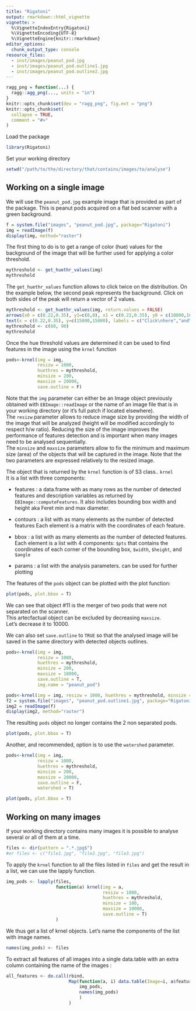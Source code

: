 ```yaml
---
title: "Rigatoni"
output: rmarkdown::html_vignette
vignette: >
  %\VignetteIndexEntry{Rigatoni}
  %\VignetteEncoding{UTF-8}
  %\VignetteEngine{knitr::rmarkdown}
editor_options: 
  chunk_output_type: console
resource_files:
  - inst/images/peanut_pod.jpg
  - inst/images/peanut_pod.outline1.jpg
  - inst/images/peanut_pod.outline2.jpg
---
```


```r
ragg_png = function(...) {
  ragg::agg_png(..., units = "in")
}
knitr::opts_chunk$set(dev = "ragg_png", fig.ext = "png")
knitr::opts_chunk$set(
  collapse = TRUE,
  comment = "#>"
)
```

Load the package

```r
library(Rigatoni)
```


Set your working directory  
```r
setwd("/path/to/the/directory/that/contains/images/to/analyse")
```

## Working on a single image

We will use the `peanut_pod.jpg` example image that is provided as part of the package. This is peanut pods acquired on a flat bed scanner with a green background.
```r
f = system.file("images", "peanut_pod.jpg", package="Rigatoni")
img = readImage(f)
display(img, method="raster")
```

The first thing to do is to get a range of color (hue) values for the background of the image that will be further used for applying a color threshold.

```r
mythreshold <- get_huethr_values(img)
mythreshold
```

The `get_huethr_values` function allows to click twice on the distribution. On the example below, the second peak represents the background. Click on both sides of the peak will return a vector of 2 values.
```r
mythreshold <- get_huethr_values(img, return.values = FALSE)
arrows(x0 = c(0.22,0.35), y1=c(0,0), x1 = c(0.22,0.35), y0 = c(10000,10000), length = 0.1, col = "red")
text(x = c(0.22,0.35), y=c(15000,15000), labels = c("Click\nhere","and\nhere"), cex=0.5, col = "red")
mythreshold <- c(60, 90)
mythreshold
```


Once the hue threshold values are determined it can be used to find features in the image using the `krnel` function

```r
pods<-krnel(img = img,
            resizw = 1000,
            huethres = mythreshold, 
            minsize = 200,
            maxsize = 20000,
            save.outline = F)
```

Note that the `img` parameter can either be an Image object previously obtained with `EBImage::readImage` or the name of an image file that is in your working directory (or it's full patch if located elsewhere).  
The `resizw` parameter allows to reduce image size by providing the width of the image that will be analyzed (height will be modified accordingly to respect h/w ratio). Reducing the size of the image improves the performance of features detection and is important when many images need to be analysed sequentially.  
The `minsize` and `maxsize` parameters allow to fix the minimum and maximum size (area) of the objects that will be captured in the image. Note that the two parameters are expressed relatively to the resized image.

The object that is returned by the `krnel` function is of S3 class.. `krnel`  
It is a list with three components:

- features : a data.frame with as many rows as the number of detected features and description variables as returned by `EBImage::computeFeatures`. It also includes bounding box width and height aka Feret min and max diameter.
- contours : a list with as many elements as the number of detected features Each element is a matrix with the coordinates of each feature.
-  bbox : a list with as many elements as the number of detected features. Each element is a list with 4 components: `$pts` that contains the coordinates of each corner of the bounding box, `$width`, `$height`, and `$angle`

- params : a list with the analysis parameters. can be used for further plotting

The features of the `pods` object can be plotted with the plot function: 

```r
plot(pods, plot.bbox = T)
```

We can see that object #11 is the merger of two pods that were not separated on the scanner.  
This artecfactual object can be excluded by decreasing `maxsize`.  
Let's decrease it to 10000.  

We can also set `save.outline` to `TRUE` so that the analysed image will be saved in the same directory with detected objects outlines.  
```r
pods<-krnel(img = img,
            resizw = 1000,
            huethres = mythreshold,
            minsize = 200,
            maxsize = 10000,
            save.outline = T,
            img.name = "peanut_pod")
```

```r
pods<-krnel(img = img, resizw = 1000, huethres = mythreshold, minsize = 200, maxsize = 10000, save.outline = F)
f2 = system.file("images", "peanut_pod.outline1.jpg", package="Rigatoni")
img2 = readImage(f)
display(img2, method="raster")

```

The resulting `pods` object no longer contains the 2 non separated pods.

```r
plot(pods, plot.bbox = T)
```


Another, and recommended, option is to use the `watershed` parameter.
```r
pods<-krnel(img = img, 
            resizw = 1000, 
            huethres = mythreshold, 
            minsize = 200, 
            maxsize = 20000, 
            save.outline = F, 
            watershed = T)

plot(pods, plot.bbox = T)
```


## Working on many images

If your working directory contains many images it is possible to analyse several or all of them at a time.

```r
files <- dir(pattern = ".*.jpg$")
#or files <- c("file1.jpg", "file2.jpg", "file3.jpg")
```

To apply the `krnel` function to all the files listed in `files` and get the result in a list, we can use the lapply function.   

```r
img_pods <- lapply(files,
                   function(a) krnel(img = a,
                                     resizw = 1000,
                                     huethres = mythreshold,
                                     minsize = 100,
                                     maxsize = 10000,
                                     save.outline = T)
                   )
```

We thus get a list of krnel objects.
Let's name the components of the list with image names.  

```r
names(img_pods) <- files
```

To extract all features of all images into a single data.table with an extra column containing the name of the images :   

```r
all_features <- do.call(rbind,
                        Map(function(a, i) data.table(Image=i, a$features),
                            img_pods,
                            names(img_pods)
                            )
                        )
```


